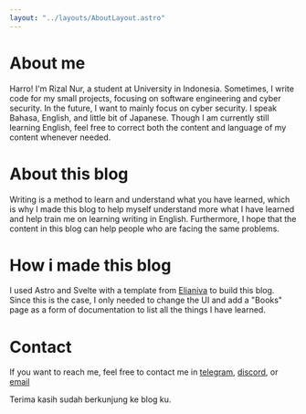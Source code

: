 ```yaml
---
layout: "../layouts/AboutLayout.astro"
---
```




# About me
Harro! I'm Rizal Nur, a student at University in Indonesia. Sometimes, I write code for my small projects, focusing on software engineering and cyber security. In the future, I want to mainly focus on cyber security. I speak Bahasa, English, and little bit of Japanese. Though I am currently still learning English, feel free to correct both the content and language of my content whenever needed.

# About this blog
Writing is a method to learn and understand what you have learned, which is why I made this blog to help myself understand more what I have learned and help train me on learning writing in English. Furthermore, I hope that the content in this blog can help people who are facing the same problems.

# How i made this blog
I used Astro and Svelte with a template from [Elianiva](https://github.com/elianiva/elianiva.my.id) to build this blog. Since this is the case, I only needed to change the UI and add a "Books" page as a form of documentation to list all the things I have learned.

# Contact
If you want to reach me, feel free to contact me in [telegram](https://t.me/rin4th), [discord](discord.com/users/435421238886662144), or [email](mailto:rizalnur.art@gmail.com)

Terima kasih sudah berkunjung ke blog ku.